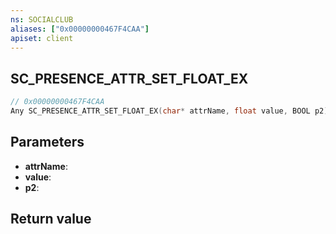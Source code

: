 ```yaml
---
ns: SOCIALCLUB
aliases: ["0x00000000467F4CAA"]
apiset: client
---
```

## SC_PRESENCE_ATTR_SET_FLOAT_EX

```c
// 0x00000000467F4CAA
Any SC_PRESENCE_ATTR_SET_FLOAT_EX(char* attrName, float value, BOOL p2);
```


## Parameters
* **attrName**:
* **value**:
* **p2**:

## Return value